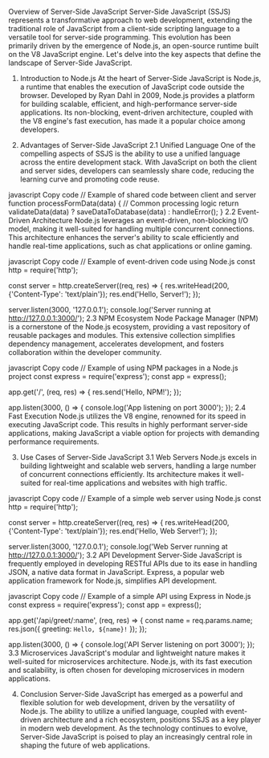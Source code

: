 
Overview of Server-Side JavaScript
Server-Side JavaScript (SSJS) represents a transformative approach to web development, extending the traditional role of JavaScript from a client-side scripting language to a versatile tool for server-side programming. This evolution has been primarily driven by the emergence of Node.js, an open-source runtime built on the V8 JavaScript engine. Let's delve into the key aspects that define the landscape of Server-Side JavaScript.

1. Introduction to Node.js
At the heart of Server-Side JavaScript is Node.js, a runtime that enables the execution of JavaScript code outside the browser. Developed by Ryan Dahl in 2009, Node.js provides a platform for building scalable, efficient, and high-performance server-side applications. Its non-blocking, event-driven architecture, coupled with the V8 engine's fast execution, has made it a popular choice among developers.

2. Advantages of Server-Side JavaScript
2.1 Unified Language
One of the compelling aspects of SSJS is the ability to use a unified language across the entire development stack. With JavaScript on both the client and server sides, developers can seamlessly share code, reducing the learning curve and promoting code reuse.

javascript
Copy code
// Example of shared code between client and server
function processFormData(data) {
  // Common processing logic
  return validateData(data) ? saveDataToDatabase(data) : handleError();
}
2.2 Event-Driven Architecture
Node.js leverages an event-driven, non-blocking I/O model, making it well-suited for handling multiple concurrent connections. This architecture enhances the server's ability to scale efficiently and handle real-time applications, such as chat applications or online gaming.

javascript
Copy code
// Example of event-driven code using Node.js
const http = require('http');

const server = http.createServer((req, res) => {
  res.writeHead(200, {'Content-Type': 'text/plain'});
  res.end('Hello, Server!');
});

server.listen(3000, '127.0.0.1');
console.log('Server running at http://127.0.0.1:3000/');
2.3 NPM Ecosystem
Node Package Manager (NPM) is a cornerstone of the Node.js ecosystem, providing a vast repository of reusable packages and modules. This extensive collection simplifies dependency management, accelerates development, and fosters collaboration within the developer community.

javascript
Copy code
// Example of using NPM packages in a Node.js project
const express = require('express');
const app = express();

app.get('/', (req, res) => {
  res.send('Hello, NPM!');
});

app.listen(3000, () => {
  console.log('App listening on port 3000');
});
2.4 Fast Execution
Node.js utilizes the V8 engine, renowned for its speed in executing JavaScript code. This results in highly performant server-side applications, making JavaScript a viable option for projects with demanding performance requirements.

3. Use Cases of Server-Side JavaScript
3.1 Web Servers
Node.js excels in building lightweight and scalable web servers, handling a large number of concurrent connections efficiently. Its architecture makes it well-suited for real-time applications and websites with high traffic.

javascript
Copy code
// Example of a simple web server using Node.js
const http = require('http');

const server = http.createServer((req, res) => {
  res.writeHead(200, {'Content-Type': 'text/plain'});
  res.end('Hello, Web Server!');
});

server.listen(3000, '127.0.0.1');
console.log('Web Server running at http://127.0.0.1:3000/');
3.2 API Development
Server-Side JavaScript is frequently employed in developing RESTful APIs due to its ease in handling JSON, a native data format in JavaScript. Express, a popular web application framework for Node.js, simplifies API development.

javascript
Copy code
// Example of a simple API using Express in Node.js
const express = require('express');
const app = express();

app.get('/api/greet/:name', (req, res) => {
  const name = req.params.name;
  res.json({ greeting: `Hello, ${name}!` });
});

app.listen(3000, () => {
  console.log('API Server listening on port 3000');
});
3.3 Microservices
JavaScript's modular and lightweight nature makes it well-suited for microservices architecture. Node.js, with its fast execution and scalability, is often chosen for developing microservices in modern applications.

4. Conclusion
Server-Side JavaScript has emerged as a powerful and flexible solution for web development, driven by the versatility of Node.js. The ability to utilize a unified language, coupled with event-driven architecture and a rich ecosystem, positions SSJS as a key player in modern web development. As the technology continues to evolve, Server-Side JavaScript is poised to play an increasingly central role in shaping the future of web applications.